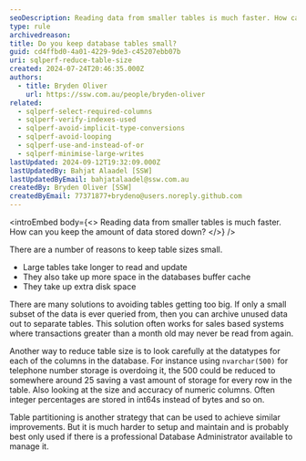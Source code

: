 ```yaml
---
seoDescription: Reading data from smaller tables is much faster. How can you keep the amount of data stored down?
type: rule
archivedreason:
title: Do you keep database tables small?
guid: cd4ffbd0-4a01-4229-9de3-c45207ebb07b
uri: sqlperf-reduce-table-size
created: 2024-07-24T20:46:35.000Z
authors:
  - title: Bryden Oliver
    url: https://ssw.com.au/people/bryden-oliver
related:
  - sqlperf-select-required-columns
  - sqlperf-verify-indexes-used
  - sqlperf-avoid-implicit-type-conversions
  - sqlperf-avoid-looping
  - sqlperf-use-and-instead-of-or
  - sqlperf-minimise-large-writes
lastUpdated: 2024-09-12T19:32:09.000Z
lastUpdatedBy: Bahjat Alaadel [SSW]
lastUpdatedByEmail: bahjatalaadel@ssw.com.au
createdBy: Bryden Oliver [SSW]
createdByEmail: 77371877+brydeno@users.noreply.github.com
---
```


<introEmbed
  body={<>
Reading data from smaller tables is much faster. How can you keep the amount of data stored down?
  </>}
/>
<youtubeEmbed url="https://www.youtube.com/embed/BmiRwme50Qc" description="Video: Reduce Table Size ✨ | Bryden Oliver (7 min)" />

There are a number of reasons to keep table sizes small.

* Large tables take longer to read and update
* They also take up more space in the databases buffer cache
* They take up extra disk space

There are many solutions to avoiding tables getting too big. If only a small subset of the data is ever queried from, then you can archive unused data out to separate tables. This solution often works for sales based systems where transactions greater than a month old may never be read from again.

Another way to reduce table size is to look carefully at the datatypes for each of the columns in the database. For instance using `nvarchar(500)` for telephone number storage is overdoing it, the 500 could be reduced to somewhere around 25 saving a vast amount of storage for every row in the table. Also looking at the size and accuracy of numeric columns. Often integer percentages are stored in int64s instead of bytes and so on.

Table partitioning is another strategy that can be used to achieve similar improvements. But it is much harder to setup and maintain and is probably best only used if there is a professional Database Administrator available to manage it.
